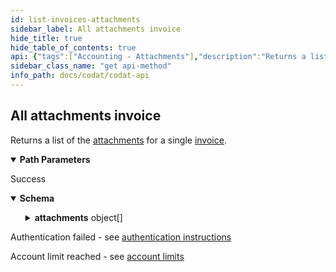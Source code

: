 ```yaml
---
id: list-invoices-attachments
sidebar_label: All attachments invoice
hide_title: true
hide_table_of_contents: true
api: {"tags":["Accounting - Attachments"],"description":"Returns a list of the [attachments](https://docs.codat.io/docs/datamodel-accounting-attachments) for a single [invoice](https://docs.codat.io/docs/datamodel-accounting-invoices).","operationId":"ListInvoicesAttachments","parameters":[{"name":"companyId","in":"path","required":true,"schema":{"type":"string","format":"uuid"}},{"name":"connectionId","in":"path","required":true,"schema":{"type":"string","format":"uuid"}},{"name":"invoiceId","in":"path","required":true,"schema":{"type":"string"}}],"responses":{"200":{"description":"Success","content":{"application/json":{"schema":{"type":"object","properties":{"attachments":{"type":"array","items":{"type":"object","properties":{"id":{"type":"string","nullable":true},"name":{"type":"string","nullable":true},"contentType":{"type":"string","nullable":true},"dateCreated":{"type":"string","format":"date-time","nullable":true},"fileSize":{"type":"integer","format":"int32","nullable":true},"modifiedDate":{"type":"string","format":"date-time","nullable":true},"sourceModifiedDate":{"type":"string","format":"date-time","nullable":true},"includeWhenSent":{"type":"boolean"}},"additionalProperties":false},"nullable":true}},"additionalProperties":false}}}},"401":{"description":"Authentication failed - see [authentication instructions](https://docs.codat.io/docs/authentication-1)"},"402":{"description":"Account limit reached - see [account limits](https://docs.codat.io/docs/environments-1)"}},"method":"get","path":"/companies/{companyId}/connections/{connectionId}/data/invoices/{invoiceId}/attachments","servers":[{"url":"https://api.codat.io","description":"Codat API (Production)"}],"security":[{"AuthorizationHeader":[]}],"securitySchemes":{"AuthorizationHeader":{"type":"apiKey","description":"The word \"Basic\" followed by a space and your API Key, base64 encoded, which can be found [here](https://portal-integration.codat.io/#/profile)","name":"Authorization","in":"header"}},"info":{"title":"Codat API","description":"[What's changed in our Swagger](https://docs.codat.io/docs/new-swagger-ui)","version":"v1"},"postman":{"name":"All attachments invoice","description":{"content":"Returns a list of the [attachments](https://docs.codat.io/docs/datamodel-accounting-attachments) for a single [invoice](https://docs.codat.io/docs/datamodel-accounting-invoices).","type":"text/plain"},"url":{"path":["companies",":companyId","connections",":connectionId","data","invoices",":invoiceId","attachments"],"host":["{{baseUrl}}"],"query":[],"variable":[{"disabled":false,"description":{"content":"(Required) ","type":"text/plain"},"type":"any","value":"","key":"companyId"},{"disabled":false,"description":{"content":"(Required) ","type":"text/plain"},"type":"any","value":"","key":"connectionId"},{"disabled":false,"description":{"content":"(Required) ","type":"text/plain"},"type":"any","value":"","key":"invoiceId"}]},"header":[{"key":"Accept","value":"application/json"}],"method":"GET"}}
sidebar_class_name: "get api-method"
info_path: docs/codat/codat-api
---
```



## All attachments invoice



Returns a list of the [attachments](https://docs.codat.io/docs/datamodel-accounting-attachments) for a single [invoice](https://docs.codat.io/docs/datamodel-accounting-invoices).

<details style={{"marginBottom":"1rem"}} data-collapsed={false} open={true}><summary style={{}}><strong>Path Parameters</strong></summary><div><ul><ParamsItem className={"paramsItem"} param={{"name":"companyId","in":"path","required":true,"schema":{"type":"string","format":"uuid"}}}></ParamsItem><ParamsItem className={"paramsItem"} param={{"name":"connectionId","in":"path","required":true,"schema":{"type":"string","format":"uuid"}}}></ParamsItem><ParamsItem className={"paramsItem"} param={{"name":"invoiceId","in":"path","required":true,"schema":{"type":"string"}}}></ParamsItem></ul></div></details><div><ApiTabs><TabItem label={"200"} value={"200"}><div>

Success

</div><div><details style={{}} data-collapsed={false} open={true}><summary style={{"textAlign":"left"}}><strong>Schema</strong></summary><div style={{"textAlign":"left","marginLeft":"1rem"}}></div><ul style={{"marginLeft":"1rem"}}><SchemaItem collapsible={true} className={"schemaItem"}><details style={{}}><summary style={{}}><strong>attachments</strong><span style={{"opacity":"0.6"}}> object[]</span></summary><div style={{"marginLeft":"1rem"}}><SchemaItem collapsible={false} name={"id"} required={false} schemaDescription={undefined} schemaName={"string"} qualifierMessage={undefined}></SchemaItem><SchemaItem collapsible={false} name={"name"} required={false} schemaDescription={undefined} schemaName={"string"} qualifierMessage={undefined}></SchemaItem><SchemaItem collapsible={false} name={"contentType"} required={false} schemaDescription={undefined} schemaName={"string"} qualifierMessage={undefined}></SchemaItem><SchemaItem collapsible={false} name={"dateCreated"} required={false} schemaDescription={undefined} schemaName={"date-time"} qualifierMessage={undefined}></SchemaItem><SchemaItem collapsible={false} name={"fileSize"} required={false} schemaDescription={undefined} schemaName={"int32"} qualifierMessage={undefined}></SchemaItem><SchemaItem collapsible={false} name={"modifiedDate"} required={false} schemaDescription={undefined} schemaName={"date-time"} qualifierMessage={undefined}></SchemaItem><SchemaItem collapsible={false} name={"sourceModifiedDate"} required={false} schemaDescription={undefined} schemaName={"date-time"} qualifierMessage={undefined}></SchemaItem><SchemaItem collapsible={false} name={"includeWhenSent"} required={false} schemaDescription={undefined} schemaName={"boolean"} qualifierMessage={undefined}></SchemaItem></div></details></SchemaItem></ul></details></div></TabItem><TabItem label={"401"} value={"401"}><div>

Authentication failed - see [authentication instructions](https://docs.codat.io/docs/authentication-1)

</div><div></div></TabItem><TabItem label={"402"} value={"402"}><div>

Account limit reached - see [account limits](https://docs.codat.io/docs/environments-1)

</div><div></div></TabItem></ApiTabs></div>
      
